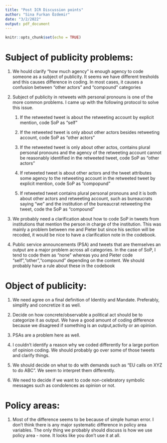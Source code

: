 ---
title: "Post ICR Discussion points"
author: "Sina Furkan Özdemir"
date: "3/2/2022"
output: pdf_document
---

```{r setup, include=FALSE}
knitr::opts_chunk$set(echo = TRUE)
```

# Subject of publicity problems:

1) We hould clarify "how much agency" is enough agency to code someone as a subject of publicity. It seems we have different tresholds and this causes difference in coding. In most cases, it causes a confusion between "other actors" and "compound" categories

2) Subject of publicity in retweets with personal pronouns is one of the more common problems. I came up with the following protocol to solve this issue.

    1) If the retweeted tweet is about the retweeting account by explicit mention, code SoP as "self"
    
    2) If the retweeted tweet is only about other actors besides retweeting account, code SoP as "other actors"
    
    3) If the retweeted tweet is only about other actos, contains plural personal pronouns and the agency of the retweeting account cannot be reasonably identified in the retweeted tweet, code SoP as "other actors"
    
    4) If retweeted tweet is about other actors and the tweet attributes some agency to the retweeting account in the retweeted tweet by explicit mention, code SoP as "compopund"
    
    5) If retweeted tweet contains plural personal pronouns and it is both about other actors and retweeting account, such as bureaucrats saying "we" and the institution of the bureaucrat retweeting the tweet, code the SoP as "compound"
    
    
3) We probably need a clarification about how to code SoP in tweets from institutions that mention the person in charge of the institution. This was mainly a problem between me and Pieter but since his section will be recoded, it would be nice to have a clarification note in the codebook.

4) Public service announcements (PSA) and tweets that are themselves an output are a major problem across all categories. In the case of SoP, I tend to code them as "none" whereas you and Pieter code "self","other","compound" depending on the content. We should probably have a rule about these in the codebook


# Object of publicity:

1) We need agree on a final definition of Identity and Mandate. Preferably, simplify and concretize it as well.

2) Decide on how concrete/observable a political act should be to categorize it as output. We have a good amount of coding difference because we disagreed if something is an output,activity or an opinion.

3) PSAs are a problem here as well.

4) I couldn't identify a reason why we coded differently for a large portion of opinion coding. We should probably go over some of those tweets and clarify things.

5) We should decide on what to do with demands such as "EU calls on XYZ to do ABC". We seem to interpret them differently.

6) We need to decide if we want to code non-celebratory symbolic messages such as condolences as opinion or not.

# Policy areas:

1) Most of the difference seems to be because of simple human error. I don't think there is any major systematic difference in policy area variables. The only thing we probably should discuss is how we use policy area - none. It looks like you don't use it at all.

